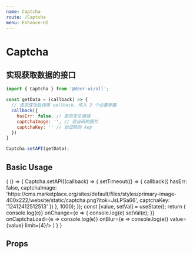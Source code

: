 ```yaml
---
name: Captcha
route: /Captcha
menu: Enhance-UI
---
```



# Captcha

## 实现获取数据的接口

```js
import { Captcha } from '@deer-ui/all';

const getData = (callback) => {
  // 请求成功后调用 callback，传入 3 个必要参数
  callback({
    hasErr: false, // 是否发生错误
    captchaImage: '', // 验证码的图片
    captchaKey: '' // 验证码的 key
  })
}

Captcha.setAPI(getData);
```

## Basic Usage

<Playground>
  {
    () => {
      Captcha.setAPI((callback) => {
        setTimeout(() => {
          callback({
            hasErr: false,
            captchaImage: 'https://cms.marketplace.org/sites/default/files/styles/primary-image-400x222/website/static/captcha.png?itok=JsLPSa66',
            captchaKey: '12412412512513'
          })
        }, 1000);
      });
      const [value, setVal] = useState();
      return (
        <Captcha
          onError={e => console.log(e)}
          onChange={e => {
            console.log(e)
            setVal(e);
          }}
          onCaptchaLoad={e => console.log(e)}
          onBlur={e => console.log(e)}
          value={value}
          limit={4}/>
      )
    }
  }
</Playground>

## Props

<Props of={Captcha} />
